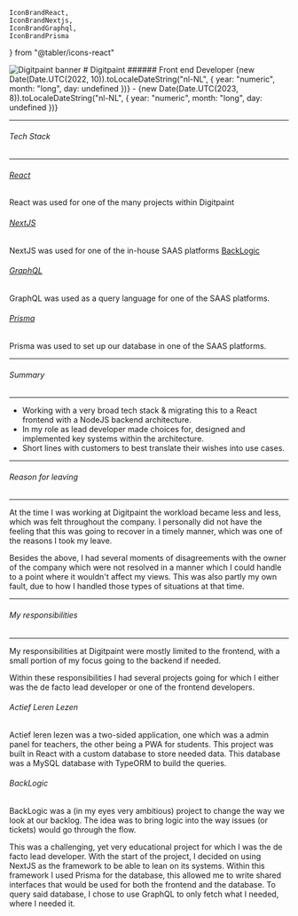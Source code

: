 	IconBrandReact,
	IconBrandNextjs,
	IconBrandGraphql,
	IconBrandPrisma
} from "@tabler/icons-react"

<AspectRatio ratio={2/1}>
	<Image
		className="rounded-md shadow-md"
		fill
		priority
		src={CoverBanner}
		alt="Digitpaint banner"
	/>
</AspectRatio>
# Digitpaint
###### Front end Developer
<span className="capitalize text-muted-foreground">{new Date(Date.UTC(2022,
10)).toLocaleDateString("nl-NL", { year: "numeric", month: "long", day:
undefined })} - {new Date(Date.UTC(2023, 8)).toLocaleDateString("nl-NL", { year: "numeric", month: "long", day: undefined })}</span>

---
###### Tech Stack
---
###### <IconBrandReact /> [React](https://react.dev/)
React was used for one of the many projects within Digitpaint
###### <IconBrandNextjs /> [NextJS](https://nextjs.org/)
NextJS was used for one of the in-house SAAS platforms [BackLogic](#project-backlogic)
###### <IconBrandGraphql /> [GraphQL](https://graphql.org/)
GraphQL was used as a query language for one of the SAAS platforms.
###### <IconBrandPrisma /> [Prisma](https://www.prisma.io/)
Prisma was used to set up our database in one of the SAAS platforms.


---
###### Summary
---
- Working with a very broad tech stack & migrating this to a React
frontend with a NodeJS backend architecture.
- In my role as lead developer made choices for, designed and
implemented key systems within the architecture.
- Short lines with customers to best translate their wishes into use
cases.

---
###### Reason for leaving
--- 
At the time I was working at Digitpaint the workload became less and less, which
was felt throughout the company. I personally did not have the feeling that this
was going to recover in a timely manner, which was one of the reasons I took my
leave. 

Besides the above, I had several moments of disagreements with the owner of the
company which were not resolved in a manner which I could handle to a point
where it wouldn't affect my views. This was also partly my own fault, due to how
I handled those types of situations at that time.

---
###### My responsibilities
---
My responsibilities at Digitpaint were mostly limited to the frontend, with a
small portion of my focus going to the backend if needed.

Within these responsibilities I had several projects going for which I either
was the de facto lead developer or one of the frontend developers.
<br />
###### Actief Leren Lezen
Actief leren lezen was a two-sided application, one which was a admin panel for
teachers, the other being a PWA for students. This project was built in React
with a custom database to store needed data. This database was a MySQL database
with TypeORM to build the queries.
<br />
###### BackLogic
BackLogic was a (in my eyes very ambitious) project to change the way we look at
our backlog. The idea was to bring logic into the way issues (or tickets) would
go through the flow. 

This was a challenging, yet very educational project for which I was the de
facto lead developer. With the start of the project, I decided on using NextJS
as the framework to be able to lean on its systems. Within this framework I used
Prisma for the database, this allowed me to write shared interfaces that would
be used for both the frontend and the database. 
To query said database, I chose to use GraphQL to only fetch what I needed,
where I needed it.
